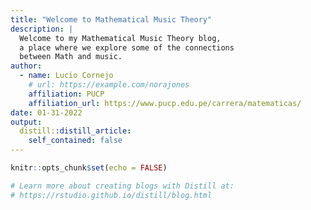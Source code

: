 ```yaml
---
title: "Welcome to Mathematical Music Theory"
description: |
  Welcome to my Mathematical Music Theory blog,
  a place where we explore some of the connections
  between Math and music.
author:
  - name: Lucio Cornejo
    # url: https://example.com/norajones
    affiliation: PUCP
    affiliation_url: https://www.pucp.edu.pe/carrera/matematicas/
date: 01-31-2022
output:
  distill::distill_article:
    self_contained: false
---
```


```r
knitr::opts_chunk$set(echo = FALSE)

# Learn more about creating blogs with Distill at:
# https://rstudio.github.io/distill/blog.html

```



